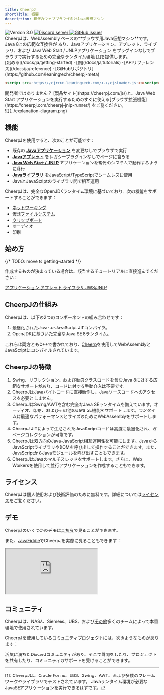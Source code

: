 ```yaml
---
title: CheerpJ
shortTitle: 概要
description: 現代のウェブブラウザ向けJava仮想マシン
---
```



<div class="not-prose flex gap-2 mb-2">
	<img
		src="https://img.shields.io/badge/version-3.0-orange"
		alt="Version 3.0"
	/>
	<a href="https://discord.leaningtech.com/">
		<img
			src="https://img.shields.io/discord/988743885121548329?color=%237289DA&logo=discord&logoColor=ffffff"
			alt="Discord server"
		/>
	</a>
	<a href="https://github.com/leaningtech/cheerpj-meta/issues">
		<img
			src="https://img.shields.io/github/issues/leaningtech/cheerpj-meta.svg?logo=github"
			alt="GitHub issues"
		/>
	</a>
</div>

<div class="text-lg">
	CheerpJは、WebAssembly ベースの**ブラウザ用Java仮想マシン**です。Java
	8との広範な互換性が あり、Javaアプリケーション、アプレット、ライブラリ、および
	Java Web Start / JNLPアプリケーション
	をプラグインなしでブラウザで実行するための完全なランタイム環境
	<a href="#footnote" id="ref">[1]</a>を提供します。
</div>

<div class="m-4 flex justify-center">
	[始める](/docs/ja/getting-started) · [例](/docs/ja/tutorials) ·
	[APIリファレンス](/docs/ja/reference) ·
	[GitHubリポジトリ](https://github.com/leaningtech/cheerpj-meta)
</div>

```html
<script src="https://cjrtnc.leaningtech.com/3.1/cj3loader.js"></script>
```

<div class="text-stone-400">
	開発者ではありません？ [製品サイト](https://cheerpj.com/ja/)と、Java Web Start
	アプリケーションを実行するためのすぐに使える[ブラウザ拡張機能](https://cheerpj.com/cheerpj-jnlp-runner/)
	をご覧ください。
</div>

<div class="mx-24">![](../explanation-diagram.png)</div>

## 機能

CheerpJを使用すると、次のことが可能です：

- 既存の **[Javaアプリケーション]** を変更なしでブラウザで実行
- **[Javaアプレット]** をレガシープラグインなしでページに含める
- **[Java Web Start / JNLP]** アプリケーションを現代のシステムで動作するように移行
- **[Javaライブラリ]** をJavaScript/TypeScriptでシームレスに使用
- JavaとJavaScriptのライブラリ間で相互運用

CheerpJは、完全なOpenJDKランタイム環境に基づいており、次の機能をサポートすることができます：

- [ネットワーキング]
- [仮想ファイルシステム]
- [クリップボード]
- オーディオ
- 印刷

<LinkButton label="始める" type="primary" href="/docs/ja/getting-started" />

## 始め方

{/* TODO: move to getting-started */}

作成するものが決まっている場合は、該当するチュートリアルに直接進んでください：

<div class="not-prose grid grid-cols-2 font-medium gap-2 text-stone-100">
	<a
		href="/docs/ja/getting-started/Java-app"
		class="px-8 py-6 bg-stone-800 hover:bg-stone-700 text-lg"
	>
		アプリケーション
	</a>
	<a
		href="/docs/ja/getting-started/Java-applet"
		class="px-8 py-6 bg-stone-800 hover:bg-stone-700 text-lg"
	>
		アプレット
	</a>
	<a
		href="/docs/ja/getting-started/Java-library"
		class="px-8 py-6 bg-stone-800 hover:bg-stone-700 text-lg"
	>
		ライブラリ
	</a>
	<a
		href="/docs/ja/getting-started/JNLP"
		class="px-8 py-6 bg-stone-800 hover:bg-stone-700 text-lg"
	>
		JWS/JNLP
	</a>
</div>

## CheerpJの仕組み

CheerpJは、以下の2つのコンポーネントの組み合わせです：

1. 最適化されたJava-to-JavaScript JITコンパイラ。
2. OpenJDKに基づいた完全なJava SE 8ランタイム。

これらは両方ともC++で書かれており、[Cheerp](https://cheerp.io/)を使用してWebAssemblyとJavaScriptにコンパイルされています。

## CheerpJの特徴

1. Swing、リフレクション、および動的クラスロードを含むJava 8に対する広範なサポートがあり、コードに対する手動介入は不要です。
2. CheerpJはJavaバイトコードに直接動作し、Javaソースコードへのアクセスを必要としません。
3. CheerpJはSwing/AWTを含む完全なJava SEランタイムを備えています。オーディオ、印刷、およびその他のJava SE機能をサポートします。ランタイムは最適なパフォーマンスとサイズのためにWebAssemblyをサポートします。
4. CheerpJ JITによって生成されたJavaScriptコードは高度に最適化され、ガベージコレクションが可能です。
5. CheerpJは双方向のJava-JavaScript相互運用性を可能にします。JavaからJavaScriptライブラリやDOMを呼び出して操作することができます。また、JavaScriptからJavaモジュールを呼び出すこともできます。
6. CheerpJはJavaのマルチスレッドをサポートします。さらに、Web Workersを使用して並行アプリケーションを作成することもできます。

## ライセンス

CheerpJは個人使用および技術評価のために無料です。詳細については[ライセンス](/docs/ja/licensing)をご覧ください。

## デモ

CheerpJのいくつかのデモは[こちら](https://leaningtech.com/demo/)で見ることができます。

また、[JavaFiddle](https://javafiddle.leaningtech.com/)でCheerpJを実際に見ることもできます：

<iframe
	src="https://javafiddle.leaningtech.com/N4IgLglmA2CmIC4QAlbWgewAQHcMCdoATXKACywGUcIA7AcxABoQBXAByIEMxYjEQAJgAMggMwBaAIzCJwgKwAVKQBYEqhPOEA6MVMEAtZiABmEOAGdEAbVDseZAQFkudbQCsuANy7GAxhi0vEECEAC27ARgWJ4+2lw4YNoAYoFgANwAOrThkfjRsVwAHtoWNAzaAFLJ+FxhsFk5EVEx3sWl5fRVADJcAEZojbkthSVldF2VAApctIPZw-mtPmOd2tQTAKqQ0FAQsBZDzUujHRPafQREsPjaAKIRYACeAEJXN43ZftBcFhZYLjoWFycHqQX+ACVWLRaP04FhgNksMisOxWH1dn4sBYwDwIFivBgICQwq5aAAKShgfATawAXSwXHw9AsAEoEUiUVyNgxtuY9gdtHRCQBrWC9Xj4clzHAAsnk1msxpcgC+2U5yLRGPxWEJxKw+GhCo5tC5XOmszQqKwAF4sDKsBa5tAFcqzZrSrAwG98NcpQ6Huxnj6-eSZEwsOHI8IIzJFZ9Te7Hb0BtAsGm7Q7Kim0OTMig0JgIwBhMiwG7sSoAQnzSo1ZugnrAqSC0tgspbYDzIEoNwgJnzEc72im3QAggBJAByEZUgnj9a57HiRCI5Ogddoi5R1Vq9SwJlt9vbjpqdVg3Z59CwsCKdXYcFrbvdJhXa-Ym6TB+09j8Itd27Iq+Fhet0GB+HigQQmgeJeLAigYNKrDoJ+SbAV6ABqEAWBAGIXtSrCwKhyJqrQpEgCqdIqkAA/embed?theme=dark"
	class="border border-stone-700 rounded-md w-full h-[40rem]"
></iframe>

## コミュニティ

CheerpJは、NASA、Siemens、UBS、および[その他](https://leaningtech.com/case-studies/)多くのチームによって本番環境で使用されています。

CheerpJを使用しているコミュニティプロジェクトには、次のようなものがあります：

<ShowcaseList tag="CheerpJ" limit={2} />

<div class="flex justify-end pt-4">
	<LinkButton
		type="secondary"
		href="/docs/ja/community"
		label="さらに多くのコミュニティプロジェクトを見る"
		iconRight="mi:arrow-right"
	/>
</div>

活気に満ちたDiscordコミュニティがあり、そこで質問をしたり、プロジェクトを共有したり、コミュニティのサポートを受けることができます。

<LinkButton
	type="discord"
	href={DISCORD_URL}
	iconLeft="fa-brands:discord"
	label="Discordサーバーに参加する"
/>

<LinkButton
	type="secondary"
	href="https://twitter.com/leaningtech"
	iconLeft="fa-brands:twitter"
	label="Twitterでフォローする"
/>

---

<div id="footnote">
	[1]: CheerpJは、Oracle Forms、EBS、Swing、AWT、および多数のフレームワークやライブラリでテストされています。
	Javaランタイム環境が必要なJavaSEアプリケーションを実行できるはずです。<a href="#ref">↩</a>
</div>

[Javaアプリケーション]: /docs/ja/getting-started/Java-app
[Javaアプレット]: /docs/ja/getting-started/Java-applet
[Java Web Start / JNLP]: /docs/ja/getting-started/JNLP
[Javaライブラリ]: /docs/ja/getting-started/Java-library
[ネットワーキング]: /docs/ja/guides/Networking
[仮想ファイルシステム]: /docs/ja/guides/File-System-support
[クリップボード]: /docs/ja/reference/cheerpjInit#clipboardmode
